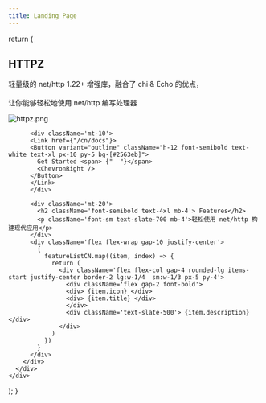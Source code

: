 ```yaml
---
title: Landing Page
---
```



  return (
    <div className="relative isolate min-h-screen w-full">
      <div className="mx-auto py-5">
        <div className="text-center flex flex-col gap-4">
          <h2 className="text-8xl font-bold tracking-tight text-[#4cf9f7] sm:text-6xl ">
           HTTPZ 
          </h2>
          <p className="font-serif text-xl">轻量级的 net/http 1.22+ 增强库，融合了 <span className='font-semibold'>chi & Echo </span> 的优点，
           <br></br> 让你能够轻松地使用 net/http 编写处理器</p>
          <img src='./logo/httpz.png' alt='httpz.png' className='rounded-lg mx-auto sm:w-5/6 lg:w-1/2 w-1/2' />

          <div className='mt-10'>
          <Link href={"/cn/docs"}>
          <Button variant="outline" className="h-12 font-semibold text-white text-xl px-10 py-5 bg-[#2563eb]"> 
            Get Started <span> {"  "}</span>
            <ChevronRight />
          </Button>
          </Link>
          </div>

          <div className='mt-20'>
            <h2 className='font-semibold text-4xl mb-4'> Features</h2>
            <p className='font-sm text-slate-700 mb-4'>轻松使用 net/http 构建现代应用</p>
          </div>
          <div className='flex flex-wrap gap-10 justify-center'>
            {
              featureListCN.map((item, index) => {
                return (
                  <div className='flex flex-col gap-4 rounded-lg items-start justify-center border-2 lg:w-1/4  sm:w-1/3 px-5 py-4'>
                    <div className='flex gap-2 font-bold'>
                    <div> {item.icon} </div>
                    <div> {item.title} </div>
                    </div>
                    <div className='text-slate-500'> {item.description}</div>
                  </div>
                )
              })
            }
          </div>
        </div>
      </div>
    </div>
  );
}

<IndexPage />
